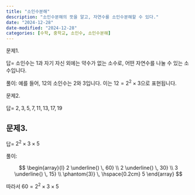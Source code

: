 ```yaml
---
title: "소인수분해"
description: "소인수분해의 뜻을 알고, 자연수를 소인수분해할 수 있다."
date: "2024-12-28"
date-modified: "2024-12-28"
categories: [수학, 중학교, 소인수, 소인수분해]
---
```


문제1.

::: {.callout-note title="소인수의 정의를 말하시오." collapse="true" appearance="minimal"}

답= 소인수는 1과 자기 자신 외에는 약수가 없는 소수로, 어떤 자연수를 나눌 수 있는 소수입니다.

풀이: 예를 들어, 12의 소인수는 $2$와 $3$입니다. 이는 $12 = 2^2 \times 3$으로 표현됩니다.
:::

문제2.

::: {.callout-note title="1부터 20까지의 소인수를 나열하시오." collapse="true" appearance="minimal"}

답= $2, 3, 5, 7, 11, 13, 17, 19$
:::


## 문제3.

::: {.callout-note title="소인수분해: 60을 소인수분해 하시오." collapse="true" appearance="minimal"}

답= $2^2 \times 3 \times 5$

풀이:

$$
\begin{array}{l}
2 \underline{) \, 60} \\
2 \underline{) \, 30} \\
3 \underline{) \, 15} \\
\phantom{3)} \, \hspace{0.2cm} 5
\end{array}
$$

따라서 $60 = 2^2 \times 3 \times 5$
:::

